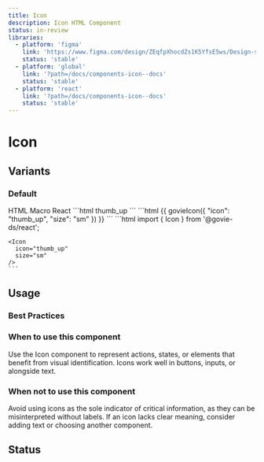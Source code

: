 ```yaml
---
title: Icon
description: Icon HTML Component
status: in-review
libraries:
  - platform: 'figma'
    link: 'https://www.figma.com/design/ZEqfpXhocdZs1K5YfsE5ws/Design-system?node-id=3166-3067&t=Re0xIRAmWNDNItHY-4'
    status: 'stable'
  - platform: 'global'
    link: '?path=/docs/components-icon--docs'
    status: 'stable'
  - platform: 'react'
    link: '?path=/docs/components-icon--docs'
    status: 'stable'
---
```


# Icon

## Variants

### Default

<ComponentContainer>
  <Icon icon="thumb_up" size="sm" />
  <Icon icon="thumb_up" size="md" />
  <Icon icon="thumb_up" size="lg" />
  <Icon icon="thumb_up" size="xl" />
</ComponentContainer>

<Tabs id="tab1">
  <TabList>
    <TabItem value="tab11">HTML</TabItem>
    <TabItem value="tab12">Macro</TabItem>
    <TabItem value="tab13">React</TabItem>
  </TabList>
  <TabPanel value="tab11">
  ```html
    <span
      data-testid="govie-icon"
      role="presentation"
      class="
        material-symbols-outlined
        gi-block
        gi-text-[16px]
      ">
      thumb_up
    </span>
  ```
  </TabPanel>
  <TabPanel value="tab12">
  ```html
    {{ govieIcon({
      "icon": "thumb_up",
      "size": "sm"
    }) }}
  ```
  </TabPanel>
  <TabPanel value="tab13">
    ```html
    import { Icon } from '@govie-ds/react';

    <Icon
      icon="thumb_up"
      size="sm"
    />
    ```

  </TabPanel>
</Tabs>

## Usage

### Best Practices

### When to use this component

Use the Icon component to represent actions, states, or elements that benefit from visual identification. Icons work well in buttons, inputs, or alongside text.

### When not to use this component

Avoid using icons as the sole indicator of critical information, as they can be misinterpreted without labels. If an icon lacks clear meaning, consider adding text or choosing another component.

## Status

<ComponentStatusBlock componentId="icon" />

